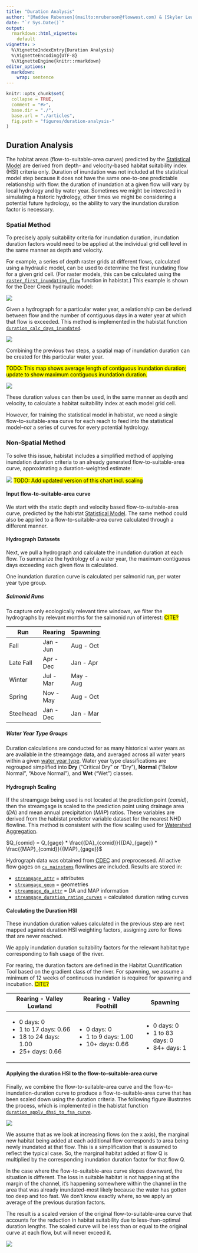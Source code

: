 ```yaml
---
title: "Duration Analysis"
author: "[Maddee Rubenson](mailto:mrubenson@flowwest.com) & [Skyler Lewis](slewis@flowwest.com)"
date: "`r Sys.Date()`"
output: 
  rmarkdown::html_vignette:
    default
vignette: >
  %\VignetteIndexEntry{Duration Analysis}
  %\VignetteEncoding{UTF-8}
  %\VignetteEngine{knitr::rmarkdown}
editor_options: 
  markdown: 
    wrap: sentence
---
```


```r
knitr::opts_chunk$set(
  collapse = TRUE,
  comment = "#>",
  base.dir = "./",
  base.url = "./articles",
  fig.path = "figures/duration-analysis-"
)
```

## Duration Analysis

The habitat areas (flow-to-suitable-area curves) predicted by the [Statistical Model](statistical_model.html) are derived from depth- and velocity-based habitat suitability index (HSI) criteria only.
Duration of inundation was not included at the statistical model step because it does not have the same one-to-one predictable relationship with flow: the duration of inundation at a given flow will vary by local hydrology and by water year.
Sometimes we might be interested in simulating a historic hydrology, other times we might be considering a potential future hydrology, so the ability to vary the inundation duration factor is necessary.

### Spatial Method

To precisely apply suitability criteria for inundation duration, inundation duration factors would need to be applied at the individual grid cell level in the same manner as depth and velocity.

For example, a series of depth raster grids at different flows, calculated using a hydraulic model, can be used to determine the first inundating flow for a given grid cell.
(For raster models, this can be calculated using the [`raster_first_inundating_flow`](../reference/raster_first_inundating_flow.html) function in habistat.) This example is shown for the Deer Creek hydraulic model:

![](figures/duration_1_first_inundating_flow.png)

Given a hydrograph for a particular water year, a relationship can be derived between flow and the number of contiguous days in a water year at which that flow is exceeded.
This method is implemented in the habistat function [`duration_calc_days_inundated`](../reference/duration_calc_days_inundated.html).

![](figures/duration_example_2_rating_curve.png)

Combining the previous two steps, a spatial map of inundation duration can be created for this particular water year.

<mark>TODO: This map shows average length of contiguous inundation duration; update to show maximum contiguous inundation duration.</mark>

![](figures/duration_2_inundation_duration.png)

These duration values can then be used, in the same manner as depth and velocity, to calculate a habitat suitability index at each model grid cell.

However, for training the statistical model in habistat, we need a single flow-to-suitable-area curve for each reach to feed into the statistical model--*not* a series of curves for every potential hydrology.

### Non-Spatial Method

To solve this issue, habistat includes a simplified method of applying inundation duration criteria to an already generated flow-to-suitable-area curve, approximating a duration-weighted estimate:

![](figures/flowchart_duration.png)
<mark>TODO: Add updated version of this chart incl. scaling</mark>

#### Input flow-to-suitable-area curve

We start with the static depth and velocity based flow-to-suitable-area curve, predicted by the habistat [Statistical Model](statistical_model.html). The same method could also be applied to a flow-to-suitable-area curve calculated through a different manner. 

#### Hydrograph Datasets

Next, we pull a hydrograph and calculate the inundation duration at each flow. To summarize the hydrology of a water year, the maximum contiguous days exceeding each given flow is calculated. 

One inundation duration curve is calculated per salmonid run, per water year type group.

##### Salmonid Runs

To capture only ecologically relevant time windows, we filter the hydrographs by relevant months for the salmonid run of interest: <mark>CITE?</mark>

+------------+-----------+-----------+
| Run        | Rearing   | Spawning  |
+============+===========+===========+
| Fall       | Jan - Jun | Aug - Oct |
+------------+-----------+-----------+
| Late Fall  | Apr - Dec | Jan - Apr |
+------------+-----------+-----------+
| Winter     | Jul - Mar | May - Aug |
+------------+-----------+-----------+
| Spring     | Nov - May | Aug - Oct |
+------------+-----------+-----------+
| Steelhead  | Jan - Dec | Jan - Mar |
+------------+-----------+-----------+

##### Water Year Type Groups

Duration calculations are conducted for as many historical water years as are available in the streamgage data, and averaged across all water years within a given [water year type](https://data.ca.gov/dataset/cdec-water-year-type-dataset). Water year type classifications are regrouped simplified into **Dry** ("Critical Dry" or "Dry"), **Normal** ("Below Normal", "Above Normal"), and **Wet** ("Wet") classes. 

#### Hydrograph Scaling

If the streamgage being used is not located at the prediction point ($comid$), then the streamgage is scaled to the prediction point using drainage area ($DA$) and mean annual precipitation ($MAP$) ratios. These variables are derived from the habistat predictor variable dataset for the nearest NHD flowline. This method is consistent with the flow scaling used for [Watershed Aggregation](watershed_aggregation.html).

$Q_{comid} = Q_{gage} * \frac{{DA}_{comid}}{{DA}_{gage}} * \frac{{MAP}_{comid}}{{MAP}_{gage}}$

Hydrograph data was obtained from [CDEC](https://cdec.water.ca.gov/) and preprocessed. All active flow gages on  [`cv_mainstems`](../reference/cv_mainstems.html) flowlines are included. Results are stored in: 

* [`streamgage_attr`](../reference/streamgage_attr.html) = attributes
* [`streamgage_geom`](../reference/streamgage_geom.html) = geometries
* [`streamgage_da_attr`](../reference/streamgage_da_attr.html) = DA and MAP information
* [`streamgage_duration_rating_curves`](../reference/streamgage_duration_rating_curves.html) = calculated duration rating curves

#### Calculating the Duration HSI

These inundation duration values calculated in the previous step are next mapped against duration HSI weighting factors, assigning zero for flows that are never reached.

We apply inundation duration suitability factors for the relevant habitat type corresponding to fish usage of the river. 

For rearing, the duration factors are defined in the Habitat Quantification Tool based on the gradient class of the river. For spawning, we assume a minimum of 12 weeks of continuous inundation is required for spawning and incubation. <mark>CITE?</mark>

+---------------------------+---------------------------+--------------------+
| Rearing - Valley Lowland  | Rearing - Valley Foothill | Spawning           |
+===========================+===========================+====================+
| -   0 days: 0             | -   0 days: 0             | - 0 days: 0        |  
| -   1 to 17 days: 0.66    | -   1 to 9 days: 1.00     | - 1 to 83 days: 0  |
| -   18 to 24 days: 1.00   | -   10+ days: 0.66        | - 84+ days: 1      |
| -   25+ days: 0.66        |                           |                    |
+---------------------------+---------------------------+--------------------+

#### Applying the duration HSI to the flow-to-suitable-area curve

Finally, we combine the flow-to-suitable-area curve and the flow-to-inundation-duration curve to produce a flow-to-suitable-area curve that has been scaled down using the duration criteria. The following figure illustrates the process, which is implemented in the habistat function [`duration_apply_dhsi_to_fsa_curve`](../reference/duration_apply_dhsi_to_fsa_curve.html).

![](figures/flowchart_duration_detail.png)

We assume that as we look at increasing flows (on the x axis), the marginal new habitat being added at each additional flow corresponds to area being newly inundated at that flow.
This is a simplification that is assumed to reflect the typical case.
So, the marginal habitat added at flow Q is multiplied by the corresponding inundation duration factor for that flow Q.

In the case where the flow-to-suitable-area curve slopes downward, the situation is different.
The loss in suitable habitat is not happening at the margin of the channel, it's happening somewhere within the channel in the area that was already inundated--most likely because the water has gotten too deep and too fast.
We don't know exactly where, so we apply an average of the previous duration factors.

The result is a scaled version of the original flow-to-suitable-area curve that accounts for the reduction in habitat suitability due to less-than-optimal duration lengths.
The scaled curve will be less than or equal to the original curve at each flow, but will never exceed it.

![](figures/duration_plot_example.png)

